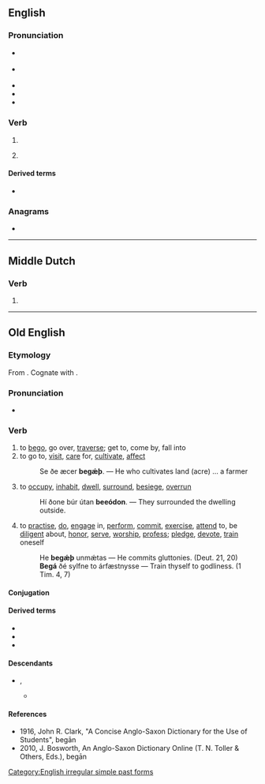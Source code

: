 ==English==

===Pronunciation===
* {{a|RP|UK}} {{IPA|en|/bɪˈɡæn/}}
* {{a|GA|US}} {{IPA|en|/bɪˈɡæn/}}
* {{audio|en|en-us-began.ogg|Audio (US)}}
* {{rhymes|en|æn}}
* {{hyphenation|en|be|gan}}

===Verb===
{{head|en|verb form}}

# {{en-simple past of|begin}}
# {{lb|en|obsolete}} {{inflection of|en|begin||past|part}}

====Derived terms====
* {{l|en|beganst}}

===Anagrams===
* {{anagrams|en|a=abegn|Bange|abeng|benga}}

[[Category:English irregular simple past forms]]

----

==Middle Dutch==

===Verb===
{{head|dum|verb form}}

# {{inflection of|dum|beginnen||1//3|s|past|indc}}

----

==Old English==

===Etymology===
From {{prefix|ang|be|gān}}. Cognate with {{cog|goh|bigān}}.

===Pronunciation===
* {{IPA|ang|/beˈɡɑːn/}}

===Verb===
{{ang-verb|begān}}

# to [[bego]], go over, [[traverse]]; get to, come by, fall into
# to go to, [[visit]], [[care]] for, [[cultivate]], [[affect]]
#: Se ðe æcer '''begǽþ'''. — He who cultivates land (acre) … a farmer <!--Ælfc. Gr. 7; Som. 6, 44.-->
# to [[occupy]], [[inhabit]], [[dwell]], [[surround]], [[besiege]], [[overrun]]
#: Hí ðone búr útan '''beeódon'''. — They surrounded the dwelling outside.<!-- Chr. 755; Th. 83, 26, col. 1-->
# to [[practise]], [[do]], [[engage]] in, [[perform]], [[commit]], [[exercise]], [[attend]] to, be [[diligent]] about, [[honor]], [[serve]], [[worship]], [[profess]]; [[pledge]], [[devote]], [[train]] oneself
#: He '''begǽþ''' unmǽtas — He commits gluttonies. (Deut. 21, 20)
#: '''Begá''' ðé sylfne to árfæstnysse — Train thyself to godliness. (1 Tim. 4, 7)

====Conjugation====
{{ang-conj|begān<i>}}

====Derived terms====
* {{l|ang|forebegān}}
* {{l|ang|misbegān}}
* {{l|ang|unbegān}}

====Descendants====
* {{desc|enm|bigon}}, {{l|enm|begon}}
** {{desc|en|bego}}

====References====
* 1916, John R. Clark, "A Concise Anglo-Saxon Dictionary for the Use of Students", begān
* 2010, J. Bosworth, An Anglo-Saxon Dictionary Online (T. N. Toller & Others, Eds.), begān